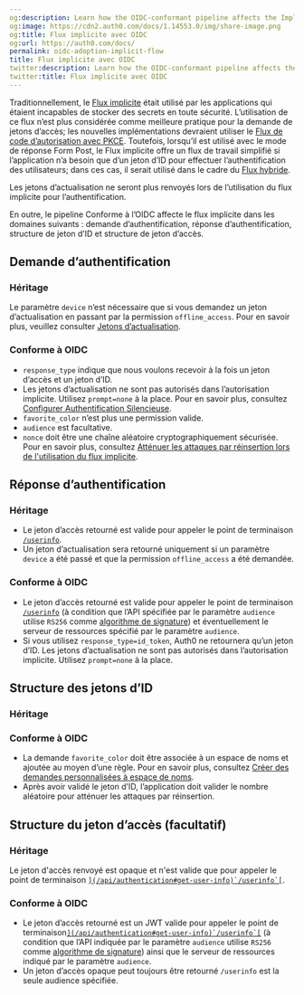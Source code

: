 ```yaml
---
og:description: Learn how the OIDC-conformant pipeline affects the Implicit Flow.
og:image: https://cdn2.auth0.com/docs/1.14553.0/img/share-image.png
og:title: Flux implicite avec OIDC
og:url: https://auth0.com/docs/
permalink: oidc-adoption-implicit-flow
title: Flux implicite avec OIDC
twitter:description: Learn how the OIDC-conformant pipeline affects the Implicit Flow.
twitter:title: Flux implicite avec OIDC
---
```


Traditionnellement, le [Flux implicite](/login/flows/implicit-flow-with-form-post) était utilisé par les applications qui étaient incapables de stocker des secrets en toute sécurité. L’utilisation de ce flux n’est plus considérée comme meilleure pratique pour la demande de jetons d’accès; les nouvelles implémentations devraient utiliser le [Flux de code d’autorisation avec PKCE](/login/flows/authorization-code-flow-with-proof-key-for-code-exchange-pkce). Toutefois, lorsqu’il est utilisé avec le mode de réponse Form Post, le Flux implicite offre un flux de travail simplifié si l’application n’a besoin que d’un jeton d’ID pour effectuer l’authentification des utilisateurs; dans ces cas, il serait utilisé dans le cadre du [Flux hybride](/login/flows/hybrid-flow).

Les jetons d’actualisation ne seront plus renvoyés lors de l’utilisation du flux implicite pour l’authentification.

En outre, le pipeline Conforme à l’OIDC affecte le flux implicite dans les domaines suivants : demande d’authentification, réponse d’authentification, structure de jeton d’ID et structure de jeton d’accès.

## Demande d’authentification

### Héritage



Le paramètre `device` n’est nécessaire que si vous demandez un jeton d’actualisation en passant par la permission `offline_access`. Pour en savoir plus, veuillez consulter [Jetons d’actualisation](/security/tokens/refresh-tokens).

### Conforme à OIDC



* `response_type` indique que nous voulons recevoir à la fois un jeton d’accès et un jeton d’ID.
* Les jetons d’actualisation ne sont pas autorisés dans l’autorisation implicite. Utilisez `prompt=none` à la place. Pour en savoir plus, consultez [Configurer Authentification Silencieuse](/login/configure-silent-authentication).
* `favorite_color` n’est plus une permission valide.
* `audience` est facultative.
* `nonce` doit être une chaîne aléatoire cryptographiquement sécurisée. Pour en savoir plus, consultez [Atténuer les attaques par réinsertion lors de l'utilisation du flux implicite](/login/flows/mitigate-replay-attacks-when-using-the-implicit-flow).

## Réponse d’authentification

### Héritage



* Le jeton d’accès retourné est valide pour appeler le point de terminaison [`/userinfo`](/api/authentication#get-user-info).
* Un jeton d’actualisation sera retourné uniquement si un paramètre `device` a été passé et que la permission `offline_access` a été demandée.

### Conforme à OIDC



* Le jeton d’accès retourné est valide pour appeler le point de terminaison [`/userinfo`](/api/authentication#get-user-info) (à condition que l’API spécifiée par le paramètre `audience` utilise `RS256` comme [algorithme de signature](/applications/signing-algorithms)) et éventuellement le serveur de ressources spécifié par le paramètre `audience`.
* Si vous utilisez `response_type=id_token`, Auth0 ne retournera qu’un jeton d’ID.
Les jetons d’actualisation ne sont pas autorisés dans l’autorisation implicite. Utilisez `prompt=none` à la place.

## Structure des jetons d’ID

### Héritage



### Conforme à OIDC



* La demande `favorite_color` doit être associée à un espace de noms et ajoutée au moyen d’une règle. Pour en savoir plus, consultez [Créer des demandes personnalisées à espace de noms](/security/tokens/json-web-tokens/create-custom-claims).
* Après avoir validé le jeton d’ID, l’application doit valider le nombre aléatoire pour atténuer les attaques par réinsertion.

## Structure du jeton d’accès (facultatif)

### Héritage



Le jeton d'accès renvoyé est opaque et n'est valide que pour appeler le point de terminaison [``](/api/authentication#get-user-info)`/userinfo`[``](/api/authentication#get-user-info).

### Conforme à OIDC



* Le jeton d’accès retourné est un JWT valide pour appeler le point de terminaison[``](/api/authentication#get-user-info)`/userinfo`[``](/api/authentication#get-user-info) (à condition que l’API indiquée par le paramètre `audience` utilise `RS256` comme [algorithme de signature](/applications/change-application-signing-algorithms)) ainsi que le serveur de ressources indiqué par le paramètre `audience`.
* Un jeton d’accès opaque peut toujours être retourné `/userinfo` est la seule audience spécifiée.